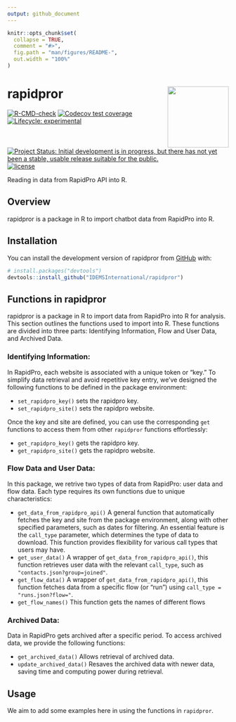 ```yaml
---
output: github_document
---
```


<!-- README.md is generated from README.Rmd. Please edit that file -->

```r
knitr::opts_chunk$set(
  collapse = TRUE,
  comment = "#>",
  fig.path = "man/figures/README-",
  out.width = "100%"
)
```

# rapidpror <img src='man/figures/rapidpror.png' align="right" height="139"/>

<!-- badges: start -->

[![R-CMD-check](https://github.com/IDEMSInternational/rapidpror/workflows/R-CMD-check/badge.svg)](https://github.com/IDEMSInternational/rapidpror/actions)
[![Codecov test
coverage](https://codecov.io/gh/IDEMSInternational/rapidpror/branch/main/graph/badge.svg)](https://app.codecov.io/gh/IDEMSInternational/rapidpror?branch=main)
[![Lifecycle:
experimental](https://img.shields.io/badge/lifecycle-experimental-orange.svg)](https://lifecycle.r-lib.org/articles/stages.html#experimental)
[![Project Status: Initial development is in progress, but there
has not yet been a stable, usable release suitable for the
public.](https://www.repostatus.org/badges/latest/wip.svg)](https://www.repostatus.org/#wip)
[![license](https://img.shields.io/badge/license-LGPL%20(%3E=%203)-lightgrey.svg)](https://www.gnu.org/licenses/lgpl-3.0.en.html)
<!-- badges: end -->

Reading in data from RapidPro API into R.

## Overview

rapidpror is a package in R to import chatbot data from RapidPro into R. 

## Installation

You can install the development version of rapidpror from
[GitHub](https://github.com/) with:

``` r
# install.packages("devtools")
devtools::install_github("IDEMSInternational/rapidpror")
```

## Functions in rapidpror
rapidpror is a package in R to import data from RapidPro into R for analysis. This section outlines the functions used to import into R. These functions are divided into three parts: Identifying Information, Flow and User Data, and Archived Data.

### Identifying Information:
In RapidPro, each website is associated with a unique token or "key." To simplify data retrieval and avoid repetitive key entry, we've designed the following functions to be defined in the package environment:

- `set_rapidpro_key()` sets the rapidpro key.
- `set_rapidpro_site()` sets the rapidpro website.

Once the key and site are defined, you can use the corresponding `get` functions to access them from other `rapidpror` functions effortlessly:

- `get_rapidpro_key()` gets the rapidpro key.
- `get_rapidpro_site()` gets the rapidpro website.

### Flow Data and User Data:
In this package, we retrive two types of data from RapidPro: user data and flow data. Each type requires its own functions due to unique characteristics:

- `get_data_from_rapidpro_api()` A general function that automatically fetches the key and site from the package environment, along with other specified parameters, such as dates for filtering. An essential feature is the `call_type` parameter, which determines the type of data to download. This function provides flexibility for various call types that users may have. 
- `get_user_data()` A wrapper of `get_data_from_rapidpro_api()`, this function retrieves user data with the relevant `call_type`, such as `"contacts.json?group=joined"`.
- `get_flow_data()` A wrapper of `get_data_from_rapidpro_api()`, this function fetches data from a specific flow (or "run") using `call_type = "runs.json?flow="`.
- `get_flow_names()` This function gets the names of different flows

### Archived Data:
Data in RapidPro gets archived after a specific period. To access archived data, we provide the following functions:

- `get_archived_data()` Allows retrieval of archived data.
- `update_archived_data()` Resaves the archived data with newer data, saving time and computing power during retrieval.

## Usage
We aim to add some examples here in using the functions in `rapidpror`.
